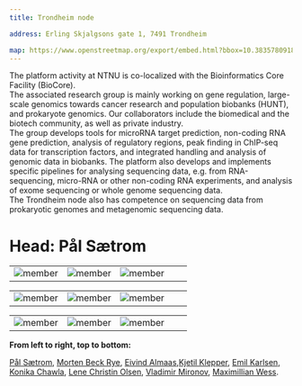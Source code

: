 ---
title: Trondheim node

address: Erling Skjalgsons gate 1, 7491 Trondheim

map: https://www.openstreetmap.org/export/embed.html?bbox=10.38357809185982%2C63.41694633736231%2C10.394768267869951%2C63.42271667428782&layer=mapnik&marker=63.419451681013936%2C10.391073179864883
---


The platform activity at NTNU is co-localized with the Bio­informatics Core Facility (BioCore).
<br/>
The associated research group is mainly working on gene regulation, large-scale genomics towards cancer research and population bio­banks (HUNT), and prokaryote genomics. Our collaborators include the biomedical and the biotech community, as well as private industry. 
<br/>
The group develops tools for microRNA target prediction, non-coding RNA gene prediction, analysis of regulatory regions, peak finding in ChIP-seq data for transcription factors, and integrated handling and analysis of genomic data in biobanks. The platform also develops and implements specific pipelines for analysing sequencing data, e.g. from RNA-sequencing, micro-RNA or other non-coding RNA experiments, and analysis of exome sequencing or whole genome sequencing data. 
<br/>
The Trondheim node also has competence on sequencing data from prokaryotic genomes and metagenomic sequencing data.
<br/>
# **Head: Pål Sætrom**


||||||
:-:|:-:|:-:|:-:|:-:
![member](../../assets/people/paal-saetrom.png) |![member](../../assets/people/Morten_Rye.jpg) | ![member](../../assets/people/eivind_almaas.jpg) 

||||||
:-:|:-:|:-:|:-:|:-:
![member](../../assets/people/kjetil_klepper.jpg) | ![member](../../assets/people/emil_karlsen.jpg) | ![member](../../assets/people/konika_chawla.jpg) 

||||||
:-:|:-:|:-:|:-:|:-:
![member](../../assets/people/lene_olsen.jpg) | ![member](../../assets/people/vladimir_mironov.jpg) | ![member](../../assets/people/maximilian_wess.jpg)

**From left to right, top to bottom:**

[Pål Sætrom](https://www.ntnu.no/ansatte/pal.satrom), [Morten Beck Rye](https://www.ntnu.no/ansatte/morten.rye), [Eivind Almaas](https://www.ntnu.no/ansatte/eivind.almaas),[Kjetil Klepper](https://www.ntnu.no/ansatte/kjetil.klepper), [Emil Karlsen](https://www.ntnu.no/ansatte/emil.karlsen), [Konika Chawla](https://www.ntnu.no/ansatte/konika.chawla), [Lene Christin Olsen](https://www.ntnu.no/ansatte/lene.c.olsen), [Vladimir Mironov](https://www.ntnu.no/ansatte/vladimir.mironov), [Maximillian Wess](https://www.ntnu.no/ansatte/maximilian.wess).
